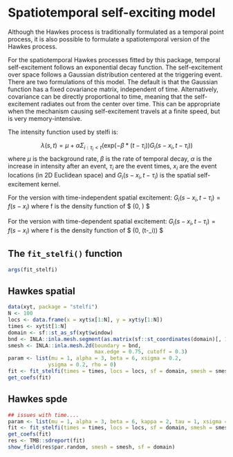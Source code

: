 # Spatiotemporal self-exciting model {#stelfi}

Although the Hawkes process is traditionally formulated as a temporal point process, it is also possible to formulate a spatiotemporal version of the Hawkes process.

For the spatiotemporal Hawkes processes fitted by this package, temporal self-excitement follows an exponential decay function. The self-excitement over space follows a Gaussian distribution centered at the triggering event. There are two formulations of this model. The default is that the Gaussian function has a fixed covariance matrix, independent of time. Alternatively, covariance can be directly proportional to time, meaning that the self-excitement radiates out from the center over time. This can be appropriate when the mechanism causing self-excitement travels at a finite speed, but is very memory-intensive. 

The intensity function used by stelfi is:

$$\lambda(s,t) = \mu + \alpha \Sigma_{i:\tau_i<t}(\text{exp}(-\beta * (t-\tau_i)) G_i(s-x_i, t - \tau_i)) $$ 
where $\mu$ is the background rate, $\beta$ is the rate of temporal decay, $\alpha$ is the increase in intensity after an event, $\tau_i$ are the event times, $x_i$ are the event locations (in 2D Euclidean space) and $G_i(s-x_i, t - \tau_i)$ is the spatial self-excitement kernel.

For the version with time-independent spatial excitement:
$G_i(s-x_i, t - \tau_i) = f(s - x_i)$
where f is the density function of $ \mathcal{N}(0, \Sigma) $

For the version with time-dependent spatial excitement:
$G_i(s-x_i, t - \tau_i) = f(s - x_i)$
where f is the density function of $ \mathcal{N}(0, (t-\tau_i)\Sigma) $

## The `fit_stelfi()` function

```r
args(fit_stelfi)
```

## Hawkes spatial

```r
data(xyt, package = "stelfi")
N <- 100
locs <- data.frame(x = xyt$x[1:N], y = xyt$y[1:N])
times <- xyt$t[1:N]
domain <- sf::st_as_sf(xyt$window)
bnd <- INLA::inla.mesh.segment(as.matrix(sf::st_coordinates(domain)[, 1:2]))
smesh <- INLA::inla.mesh.2d(boundary = bnd, 
                            max.edge = 0.75, cutoff = 0.3)
param <- list(mu = 1, alpha = 3, beta = 6, xsigma = 0.2,
             ysigma = 0.2, rho = 0)
fit <- fit_stelfi(times = times, locs = locs, sf = domain, smesh = smesh, parameters = param)
get_coefs(fit)
```

## Hawkes spde

```r
## issues with time....
param <- list(mu = 1, alpha = 3, beta = 6, kappa = 2, tau = 1, xsigma = 0.2, ysigma = 0.2, rho = 0)
fit <- fit_stelfi(times = times, locs = locs, sf = domain, smesh = smesh, parameters = param, GMRF = TRUE)
get_coefs(fit)
res <- TMB::sdreport(fit)
show_field(res$par.random, smesh = smesh, sf = domain)
```